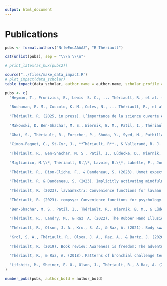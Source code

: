 ```yaml
---
output: html_document
---
```


\scriptsize
\setlength{\parindent}{-0.2in}
\setlength{\leftskip}{0.2in}
<!-- \setlength{\parskip}{8pt} -->

# Publications

```r
pubs <- format.authors("NrfwEncAAAAJ", "R Thériault")

cat(unlist(pubs), sep = "\\\n \\\n")

```

```r
# print_latex(as_hux(pubs2))
```

```r

source("../files/make_data_impact.R")
# plot_impact(data_scholar)
table_impact(data_scholar, author.name = author.name, scholar.profile = scholar.profile)

```

<!-- \large -->
\footnotesize
\setlength{\parindent}{-0.4in}
\setlength{\leftskip}{0.4in}

```r

pubs <- c(
  "Heyman, T., Pronizius, E., Lewis, S. C., ... Thériault, R., et al. (2025, in press). Crowdsourcing Multiverse Analyses to Explore the Impact of Different Data-processing and Analysis Decisions: A Tutorial. In press at *Psychological Methods*. Preprint: https://osf.io/fjhv5",
  
  "Buchanan, E. M., Cuccolo, K. M., Coles, N., ... Thériault, R., et al. (2025, in press). Measuring the Semantic Priming Effect Across Many Languages. In press at *Nature Human Behaviour*. https://doi.org/10.31219/osf.io/q4fjy",
  
  "Thériault, R. (2025, in press). L’importance de la science ouverte en recherche en psychologie [The importance of open science in psychological research]. In press at *Fragments : Revue de psychologie*, 1-15. Preprint: https://doi.org/10.31234/osf.io/758dx",
  
  "Makowski, D. Ben-Shachar, M. S., Wiernik, B. M., Patil, I., Thériault, R., & Lüdecke, D. (2025). modelbased: An R package to make the most out of your statistical models through marginal means, marginal effects, and model predictions. *Journal of Open Source Software*, *10*(109), 7969. https://doi.org/10.21105/joss.07969",
  
  "Ghai, S., Thériault, R., Forscher, P., Shoda, Y., Syed, M., Puthillam, A., Peng, H. C., Basnight-Brown, D., Majid, A., Azevedo, F., Singh, L. (2025). A manifesto for a globally diverse, equitable, and inclusive open science. *Communications Psychology*, *3*(16), 1-9. Recipient of a 2025 *Commendation Award* from the Society for the Improvement of Psychological Science (SIPS). https://doi.org/10.1038/s44271-024-00179-1",
  
  "Cimon-Paquet, C., St-Cyr, J., **Thériault, R**., & Vallerand, R. J. (2025). Moving positive psychology forward: Building on the psychology of passion. *International Journal of Applied Positive Psychology*, *10*(14), 1-19. https://doi.org/10.1007/s41042-024-00198-7",
  
  "Thériault, R., Ben-Shachar, M. S., Patil, I., Lüdecke, D., Wiernik, B. M., & Makowski, D. (2024). Check your outliers! An introduction to identifying statistical outliers in R with *easystats*. *Behavior Research Methods*, *56*(4), 4162-4172. https://doi.org/10.3758/s13428-024-02356-w. Preprint: https://doi.org/10.31234/osf.io/bu6nt",
  
  "Miglianico, M.\\*, Thériault, R.\\*, Lavoie, B.\\*, Labelle, P., Joussemet, M., Veilleux, M., Lambert, J., & Bertrand-Dubois, D. (2024). Pratiques cliniques inspirées par la recherche en psychologie positive [Clinical practices inspired by research in positive psychology]. *Psychologie Française*, *69*(1), 85-94. \\*Shared first-authorship (these authors contributed equally). https://doi.org/10.1016/j.psfr.2022.06.004",
  
  "Thériault, R., Dion-Cliche, F., & Dandeneau, S. (2023). Unmet expectations: Social inclusion and the interaction between social anxiety and ambiguous or positive feedback. *Frontiers in Psychology*, 14, 1-10. https://doi.org/10.3389/fpsyg.2023.1271773",
  
  "Thériault, R. & Dandeneau, S. (2023). Implicitly activating mindfulness: Does trait self-control moderate its effect on aggressive behaviour? *Mindfulness*, 14(12), 2946–2962. Recipient of the 2024 UQAM *Best Student Paper Award* at the Department of Psychology. https://doi.org/10.1007/s12671-023-02246-w. Preprint: https://doi.org/10.21203/rs.3.rs-3161372/v2",
  
  "Thériault, R. (2023). lavaanExtra: Convenience functions for lavaan. *Journal of Open Source Software*, *8*(90), 5701. https://doi.org/10.21105/joss.05701",
  
  "Thériault, R. (2023). rempsyc: Convenience functions for psychology. *Journal of Open Source Software*, *8*(87), 5466. https://doi.org/10.21105/joss.05466",
  
  "Ben-Shachar, M. S., Patil, I., Thériault, R., Wiernik, B. M., & Lüdecke, D. (2023). Phi, Fei, Fo, Fum: Effect sizes for categorical data that use the chi-squared statistic. *Mathematics*, *11*(9), 1982. https://doi.org/10.3390/math11091982",
  
  "Thériault, R., Landry, M., & Raz, A. (2022). The Rubber Hand Illusion: Top-down attention modulates embodiment. *Quarterly Journal of Experimental Psychology*, *75*(11), 2129-2148. https://doi.org/10.1177/17470218221078858",
  
  "Thériault, R., Olson, J. A., Krol, S. A., & Raz, A. (2021). Body swapping with a Black person boosts empathy: Using virtual reality to embody another. *Quarterly Journal of Experimental Psychology*, 74(12), 2057-2074. Recipient of the 2022 FRQSC *Best Student Paper Award*. https://doi.org/10.1177/17470218211024826",
  
  "Krol, S. A., Thériault, R., Olson, J. A., Raz, A., & Bartz, J. (2020). Self-concept clarity and the bodily self: Malleability across modalities. *Personality and Social Psychology Bulletin*, *46*(5). https://doi.org/10.1177/0146167219879126",
  
  "Thériault, R. (2019). Book review: Awareness is freedom: The adventure of psychology and spirituality. *Frontiers in Psychology*, *10*(2814)*.* https://doi.org/10.3389/fpsyg.2019.02814",
  
  "Thériault, R., & Raz, A. (2018). Patterns of bronchial challenge testing in Canada. *Canadian Journal of Respiratory Therapy*, *54*(2), 41-47. https://doi.org/10.29390/cjrt-2018-006",
  
  "Lifshitz, M., Sheiner, E. O., Olson, J., Thériault, R., & Raz, A. (2017). On suggestibility and placebo: A follow-up study. *American Journal of Clinical Hypnosis*, *59*(4), 1-8. https://doi.org/10.1080/00029157.2016.1225252"
)

number_pubs(pubs, author_bold = author_bold)
```

<!-- # Non-Peer-Reviewed Publications -->

<!-- **Thériault, R.** (2023). Bonnes pratiques et science ouverte : Un document d'accompagnement au PRD. <https://remi-theriault.com/files/science_ouverte2023.pdf> -->

<!-- **Thériault, R.**, Masson, R., & Dandeneau, S. (in preparation). Is the Mind More Powerful Than the Heart? A Randomized Controlled Trial of Two Loving-Kindness Interventions. -->

<!-- **Thériault, R.**, Dandeneau, S., & Baldwin, M. (in preparation). All in a smiling face: The attentional benefits of dynamic attention training for low self-esteem individuals. -->

<!-- **Thériault, R.**, Landry, M., Mattuck, S., and Raz, A. (in preparation). The Rubber Hand Illusion: Does cognitive load affect EEG & electrodermal activity? -->

<!-- **Thériault, R.**, Corber, L., MacLean, C. W., Napoleon, J.-S., Olson, J., Turkakin, E., & Raz, A. (in preparation). Suggestion affects subjective breathlessness but not objective pulmonary function. -->

<!-- **Thériault, R.** (2018). *Comparing the effects of mental and embodied perspective-taking* (Master's thesis). McGill University, Montréal, Québec, Canada. -->

<!-- **Thériault, R.** (2016). *Exploring cognitive dimensions of body ownership* (Bachelor's thesis). McGill University, Montréal, Québec, Canada. -->

<!-- **Thériault, R.**, Baron, A., & Cowell, B.(2012). *Comment les activités artistiques peuvent développer l'estime de soi chez les jeunes marginalisés : une intervention en cirque social à la maison des jeunes Kekpart* (Collegial thesis). Cégep Édouard-Montpetit, Longueuil, Québec, Canada. -->